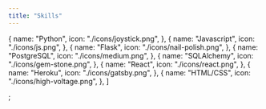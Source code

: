 ```yaml
---
title: "Skills"
---
```


  {
    name: "Python",
    icon: "./icons/joystick.png",
  },
  {
    name: "Javascript",
    icon: "./icons/js.png",
  },
  {
    name: "Flask",
    icon: "./icons/nail-polish.png",
  },
  {
    name: "PostgreSQL",
    icon: "./icons/medium.png",
  },
  {
    name: "SQLAlchemy",
    icon: "./icons/gem-stone.png",
  },
  {
    name: "React",
    icon: "./icons/react.png",
  },
  {
    name: "Heroku",
    icon: "./icons/gatsby.png",
  },
  {
    name: "HTML/CSS",
    icon: "./icons/high-voltage.png",
  },
]

;
